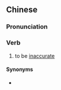 {{also|不准}}
==Chinese==
{{zh-forms|s=不准}}

===Pronunciation===
{{zh-pron
|m=不zhǔn
|c=bat1 zeon2
|cat=v
}}

===Verb===
{{zh-verb}}

# to be [[inaccurate]]

====Synonyms====
* {{qualifier|Cantonese}} {{zh-l|唔準}}